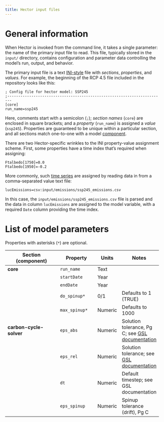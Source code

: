 ```yaml
---
title: Hector input files
---
```


# General information

When Hector is invoked from the command line, it takes a single parameter: the name of the primary input file to read. This file, typically stored in the `input/` directory, contains configuration and parameter data controlling the model's run, output, and behavior.

The primary input file is a text [INI-style](http://en.wikipedia.org/wiki/INI_file) file with *sections*, *properties*, and *values*. For example, the beginning of the RCP 4.5 file included in the repository looks like this:

```
; Config file for hector model: SSP245
;------------------------------------------------------------------------
[core]
run_name=ssp245
```

Here, comments start with a semicolon (`;`); *section names* (`core`) are enclosed in square brackets; and a *property* (`run_name`) is assigned a *value* (`ssp245`). Properties are guaranteed to be unique within a particular section, and all sections match one-to-one with a model [component](ComponentAPI.html).

There are two Hector-specific wrinkles to the INI property-value assignment scheme. First, some properties have a time index that's required when assigning:

```
Ftalbedo[1750]=0.0
Ftalbedo[1950]=-0.2
```

More commonly, such [time series](TimeSeries.html) are assigned by reading data in from a comma-separated value text file:

```
lucEmissions=csv:input/emissions/ssp245_emissions.csv 
```

In this case, the `input/emissions/ssp245_emissions.csv` file is parsed and the data in column `lucEmissions` are assigned to the model variable, with a required `Date` column providing the time index.

# List of model parameters

Properties with asterisks (`*`) are optional.


| Section (component)      | Property         | Units     | Notes                                                      |
| ------------------------ | ---------------- | --------- | -----------                                                |
| **core**                 | `run_name`       | Text      |                                                            |
|                          | `startDate`      | Year      |                                                            |
|                          | `endDate`        | Year      |                                                            |
|                          | `do_spinup*`     | 0/1       | Defaults to 1 (TRUE)                                       |
|                          | `max_spinup*`    | Numeric   | Defaults to 1000                                           |
| **carbon-cycle-solver**  | `eps_abs`        | Numeric   | Solution tolerance, Pg C; see [GSL documentation][gsl-ode] |
|                          | `eps_rel`        | Numeric   | Solution tolerance; see [GSL documentation][gsl-ode]       |
|                          | `dt`             | Numeric   | Default timestep; see GSL documentation                    |
|                          | `eps_spinup`     | Numeric   | Spinup tolerance (drift), Pg C                             |

[gsl-ode]: https://www.gnu.org/software/gsl/manual/html_node/Ordinary-Differential-Equations.html#Ordinary-Differential-Equations

